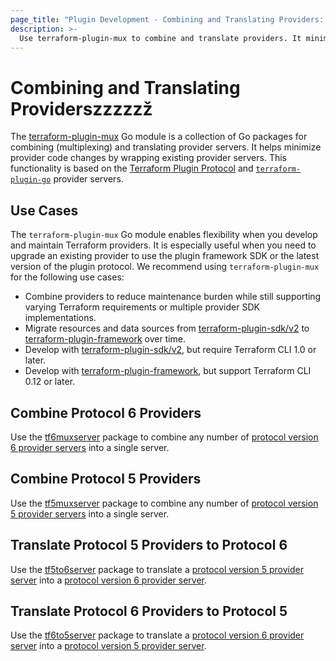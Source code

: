 ```yaml
---
page_title: "Plugin Development - Combining and Translating Providers: Overview"
description: >-
  Use terraform-plugin-mux to combine and translate providers. It minimizes code changes by wrapping existing provider servers.
---
```


# Combining and Translating Providerszzzzzž

The [terraform-plugin-mux](https://pkg.go.dev/github.com/hashicorp/terraform-plugin-mux) Go module is a collection of Go packages for combining (multiplexing) and translating provider servers. It helps minimize provider code changes by wrapping existing provider servers. This functionality is based on the [Terraform Plugin Protocol](/plugin/how-terraform-works#terraform-plugin-protocol) and [`terraform-plugin-go`](https://pkg.go.dev/github.com/hashicorp/terraform-plugin-go) provider servers.

## Use Cases

The `terraform-plugin-mux` Go module enables flexibility when you develop and maintain Terraform providers. It is especially useful when you need to upgrade an existing provider to use the plugin framework SDK or the latest version of the plugin protocol. We recommend using `terraform-plugin-mux` for the following use cases:

- Combine providers to reduce maintenance burden while still supporting varying Terraform requirements or multiple provider SDK implementations.
- Migrate resources and data sources from [terraform-plugin-sdk/v2](/plugin/sdkv2) to [terraform-plugin-framework](/plugin/framework) over time.
- Develop with [terraform-plugin-sdk/v2](/plugin/sdkv2), but require Terraform CLI 1.0 or later.
- Develop with [terraform-plugin-framework](/plugin/framework), but support Terraform CLI 0.12 or later.

## Combine Protocol 6 Providers

Use the [tf6muxserver](/plugin/mux/combining-protocol-version-6-providers) package to combine any number of [protocol version 6 provider servers](/plugin/how-terraform-works#protocol-version-6) into a single server.

## Combine Protocol 5 Providers

Use the [tf5muxserver](/plugin/mux/combining-protocol-version-5-providers) package to combine any number of [protocol version 5 provider servers](/plugin/how-terraform-works#protocol-version-5) into a single server.

## Translate Protocol 5 Providers to Protocol 6

Use the [tf5to6server](/plugin/mux/translating-protocol-version-5-to-6) package to translate a [protocol version 5 provider server](/plugin/how-terraform-works#protocol-version-5) into a [protocol version 6 provider server](/plugin/how-terraform-works#protocol-version-6).

## Translate Protocol 6 Providers to Protocol 5

Use the [tf6to5server](/plugin/mux/translating-protocol-version-6-to-5) package to translate a [protocol version 6 provider server](/plugin/how-terraform-works#protocol-version-6) into a [protocol version 5 provider server](/plugin/how-terraform-works#protocol-version-5).
